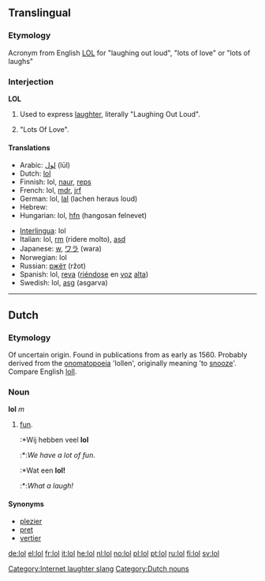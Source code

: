 {{see|LOL}}
==Translingual==

===Etymology===
Acronym from English [[LOL]] for "laughing out loud", "lots of love" or "lots of laughs"

===Interjection===
'''LOL'''

# {{context|internet slang|Text messaging}} Used to express [[laughter]], literally "Laughing Out Loud".
# {{context|rare}} "Lots Of Love".

====Translations====
{{trans-top|Used to express laughter.}}
*Arabic: [[لول]] (lūl)
*Dutch: [[#Dutch|lol]]
*Finnish: lol, [[naur]], [[reps]]
*French: lol, [[mdr]], [[jrf]]
*German: lol, [[lal]] (lachen heraus loud)
*Hebrew: {{he-translation|לול|lol}}
*Hungarian: lol, [[hfn]] (hangosan felnevet)
{{trans-mid}}
*[[Interlingua]]: lol
*Italian: lol, [[rm]] (ridere molto), [[asd]]
*Japanese: [[w]], [[ワラ]] (wara)
*Norwegian: lol
*Russian: [[ржёт]] (ržot)
*Spanish: lol, [[reva]] ([[riéndose]] en [[voz]] [[alto#Spanish|alta]])
*Swedish: lol, [[asg]] (asgarva)
{{trans-bottom}}

[[Category:Internet laughter slang]]

----

==Dutch==

===Etymology===
Of uncertain origin. Found in publications from as early as 1560. Probably derived from the [[onomatopoeia]] 'lollen', originally meaning 'to [[snooze]]'. Compare English [[loll]].

===Noun===
'''lol''' ''m''

# [[fun]].
#:*Wij hebben veel '''lol'''
#:*:''We have a lot of fun.''
#:*Wat een '''lol!'''
#:*:''What a laugh!''

====Synonyms====
* [[plezier]]
* [[pret]]
* [[vertier]]

[[Category:Dutch nouns]]

[[de:lol]]
[[el:lol]]
[[fr:lol]]
[[it:lol]]
[[he:lol]]
[[nl:lol]]
[[no:lol]]
[[pl:lol]]
[[pt:lol]]
[[ru:lol]]
[[fi:lol]]
[[sv:lol]]